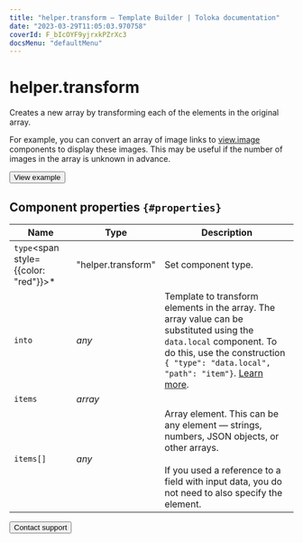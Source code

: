 ```yaml
---
title: "helper.transform — Template Builder | Toloka documentation"
date: "2023-03-29T11:05:03.970758"
coverId: F_bIcOYF9yjrxkPZrXc3
docsMenu: "defaultMenu"
---
```



# helper.transform

Creates a new array by transforming each of the elements in the original array.

For example, you can convert an array of image links to [view.image](/docs/template-builder/reference/view.image) components to display these images. This may be useful if the number of images in the array is unknown in advance.

<Button themeColor="light" view="default" size="l" type="link" url="https://ya.cc/t/IqTqGpfg3ttBtA">View example</Button>

## Component properties `{#properties}`

**Name** | **Type** | **Description**
----- | ----- | -----
`type`<span style={{color: "red"}}>\*</span> | "helper.transform" | Set component type.
`into` | _any_ | Template to transform elements in the array. The array value can be substituted using the `data.local` component. To do this, use the construction `{ "type": "data.local", "path": "item"}`. [Learn more](/docs/template-builder/operations/work-with-data).
`items` | _array_ | <HelperTransformTable1/>
`items[]` | _any_ | Array element. This can be any element — strings, numbers, JSON objects, or other arrays.<br/><br/>If you used a reference to a field with input data, you do not need to also specify the element.

<Button themeColor="light" view="default" size="l" type="link" url="/docs/guide/troubleshooting/support?form-source=template-builder-reference-helper-transform">Contact support</Button>